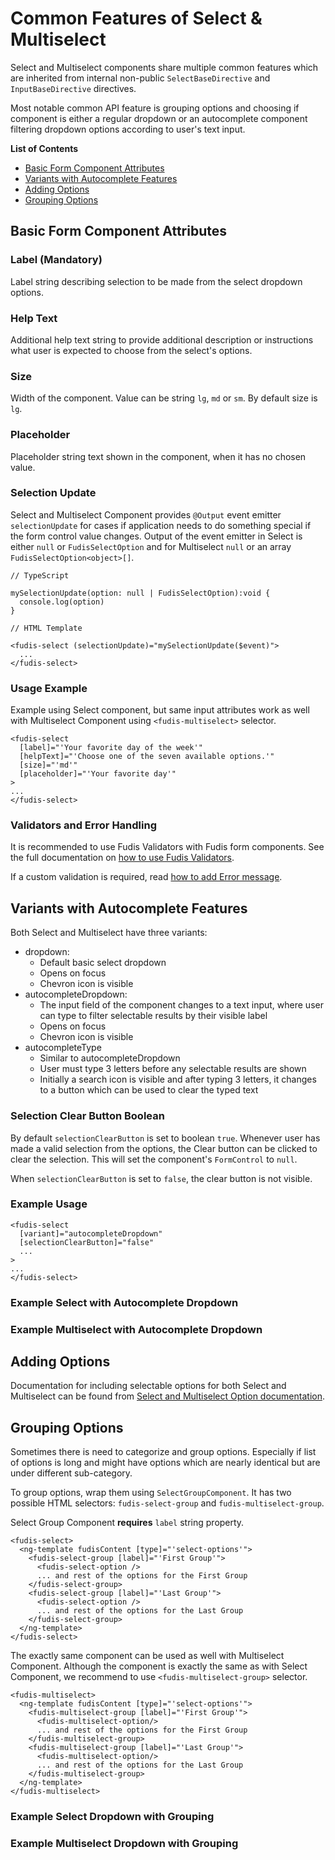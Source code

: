 
<Meta title="Components/Form/Select/Common Features" />

# Common Features of Select & Multiselect

Select and Multiselect components share multiple common features which are inherited from internal non-public `SelectBaseDirective` and `InputBaseDirective` directives.

Most notable common API feature is grouping options and choosing if component is either a regular dropdown or an autocomplete component filtering dropdown options according to user's text input.

**List of Contents**

- [Basic Form Component Attributes](#basic-form-component-attributes)
- [Variants with Autocomplete Features](#variants-with-autocomplete-features)
- [Adding Options](#adding-options)
- [Grouping Options](#grouping-options)

## Basic Form Component Attributes

### Label (Mandatory)

Label string describing selection to be made from the select dropdown options.

### Help Text

Additional help text string to provide additional description or instructions what user is expected to choose from the select's options.

### Size

Width of the component. Value can be string `lg`, `md` or `sm`. By default size is `lg`.

### Placeholder

Placeholder string text shown in the component, when it has no chosen value.

### Selection Update

Select and Multiselect Component provides `@Output` event emitter `selectionUpdate` for cases if application needs to do something special if the form control value changes. Output of the event emitter in Select is either `null` or `FudisSelectOption` and for Multiselect `null` or an array `FudisSelectOption<object>[]`.

```
// TypeScript

mySelectionUpdate(option: null | FudisSelectOption):void {
  console.log(option)
}

// HTML Template

<fudis-select (selectionUpdate)="mySelectionUpdate($event)">
  ...
</fudis-select>

```

### Usage Example

Example using Select component, but same input attributes work as well with Multiselect Component using `<fudis-multiselect>` selector.

```
<fudis-select
  [label]="'Your favorite day of the week'"
  [helpText]="'Choose one of the seven available options.'"
  [size]="'md'"
  [placeholder]="'Your favorite day'"
>
...
</fudis-select>
```

### Validators and Error Handling

It is recommended to use Fudis Validators with Fudis form components. See the full documentation on [how to use Fudis Validators](/docs/utilities-validators--documentation).

If a custom validation is required, read [how to add Error message](/docs/components-form-error-message--documentation).

## Variants with Autocomplete Features

Both Select and Multiselect have three variants:

- dropdown:
  - Default basic select dropdown
  - Opens on focus
  - Chevron icon is visible
- autocompleteDropdown:
  - The input field of the component changes to a text input, where user can type to filter selectable results by their visible label
  - Opens on focus
  - Chevron icon is visible
- autocompleteType
  - Similar to autocompleteDropdown
  - User must type 3 letters before any selectable results are shown
  - Initially a search icon is visible and after typing 3 letters, it changes to a button which can be used to clear the typed text

### Selection Clear Button Boolean

By default `selectionClearButton` is set to boolean `true`. Whenever user has made a valid selection from the options, the Clear button can be clicked to clear the selection. This will set the component's `FormControl` to `null`.

When `selectionClearButton` is set to `false`, the clear button is not visible.

### Example Usage

```
<fudis-select
  [variant]="autocompleteDropdown"
  [selectionClearButton]="false"
  ...
>
...
</fudis-select>
```

### Example Select with Autocomplete Dropdown

<Canvas of={Stories.SelectAutocomplete}></Canvas>

### Example Multiselect with Autocomplete Dropdown

<Canvas of={Stories.MultiselectAutocomplete}></Canvas>

## Adding Options

Documentation for including selectable options for both Select and Multiselect can be found from [Select and Multiselect Option documentation](/docs/components-form-select-select-and-multiselect-option--documentation).

## Grouping Options

Sometimes there is need to categorize and group options. Especially if list of options is long and might have options which are nearly identical but are under different sub-category.

To group options, wrap them using `SelectGroupComponent`. It has two possible HTML selectors: `fudis-select-group` and `fudis-multiselect-group`.

Select Group Component **requires** `label` string property.

```
<fudis-select>
  <ng-template fudisContent [type]="'select-options'">
    <fudis-select-group [label]="'First Group'">
      <fudis-select-option />
      ... and rest of the options for the First Group
    </fudis-select-group>
    <fudis-select-group [label]="'Last Group'">
      <fudis-select-option />
      ... and rest of the options for the Last Group
    </fudis-select-group>
  </ng-template>
</fudis-select>
```

The exactly same component can be used as well with Multiselect Component. Although the component is exactly the same as with Select Component, we recommend to use `<fudis-multiselect-group>` selector.

```
<fudis-multiselect>
  <ng-template fudisContent [type]="'select-options'">
    <fudis-multiselect-group [label]="'First Group'">
      <fudis-multiselect-option/>
      ... and rest of the options for the First Group
    </fudis-multiselect-group>
    <fudis-multiselect-group [label]="'Last Group'">
      <fudis-multiselect-option/>
      ... and rest of the options for the Last Group
    </fudis-multiselect-group>
  </ng-template>
</fudis-multiselect>
```

### Example Select Dropdown with Grouping

<Canvas of={Stories.SelectDropdownWithGroupedOptions}></Canvas>

### Example Multiselect Dropdown with Grouping

<Canvas of={Stories.MultiselectDropdownWithGroupedOptions}></Canvas>

